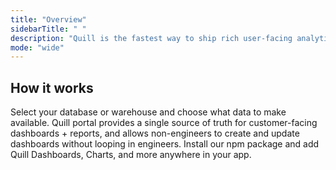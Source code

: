 ```yaml
---
title: "Overview"
sidebarTitle: " "
description: "Quill is the fastest way to ship rich user-facing analytics. Our modular approach gives you all of the benefits of building in-house without having to build from scratch."
mode: "wide"
---
```


## How it works

<CardGroup cols={1}>
  <Card
    title="1. Connect a data source"
    icon="database"
    href="/datasources/postgres"
  >
    Select your database or warehouse and choose what data to make available.
  </Card>
  <Card
    title="2. Create dashboards in the Quill portal"
    icon="chart-simple"
    href="/portal"
  >
    Quill portal provides a single source of truth for customer-facing
    dashboards + reports, and allows non-engineers to create and update
    dashboards without looping in engineers.
  </Card>
  <Card title="3. Add components to your app" icon="grid-2" href="/components">
    Install our npm package and add Quill Dashboards, Charts, and more anywhere
    in your app.
  </Card>
</CardGroup>
